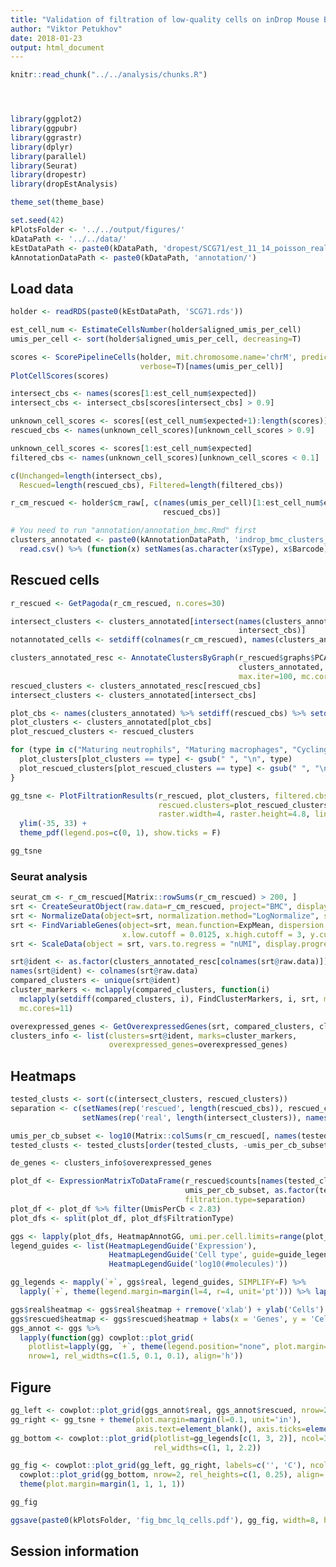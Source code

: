 ```yaml
---
title: "Validation of filtration of low-quality cells on inDrop Mouse BMCs"
author: "Viktor Petukhov"
date: 2018-01-23
output: html_document
---
```


```r
knitr::read_chunk("../../analysis/chunks.R")
```

```r
```

```r
```

```r
```

```r
library(ggplot2)
library(ggpubr)
library(ggrastr)
library(dplyr)
library(parallel)
library(Seurat)
library(dropestr)
library(dropEstAnalysis)

theme_set(theme_base)

set.seed(42)
kPlotsFolder <- '../../output/figures/'
kDataPath <- '../../data/'
kEstDataPath <- paste0(kDataPath, 'dropest/SCG71/est_11_14_poisson_real/')
kAnnotationDataPath <- paste0(kDataPath, 'annotation/')
```

## Load data
```r
holder <- readRDS(paste0(kEstDataPath, 'SCG71.rds'))
```

```r
est_cell_num <- EstimateCellsNumber(holder$aligned_umis_per_cell)
umis_per_cell <- sort(holder$aligned_umis_per_cell, decreasing=T)
```

```r
scores <- ScorePipelineCells(holder, mit.chromosome.name='chrM', predict.all=T, 
                             verbose=T)[names(umis_per_cell)]
PlotCellScores(scores)
```

```r
intersect_cbs <- names(scores[1:est_cell_num$expected])
intersect_cbs <- intersect_cbs[scores[intersect_cbs] > 0.9]

unknown_cell_scores <- scores[(est_cell_num$expected+1):length(scores)]
rescued_cbs <- names(unknown_cell_scores)[unknown_cell_scores > 0.9]

unknown_cell_scores <- scores[1:est_cell_num$expected]
filtered_cbs <- names(unknown_cell_scores)[unknown_cell_scores < 0.1]

c(Unchanged=length(intersect_cbs), 
  Rescued=length(rescued_cbs), Filtered=length(filtered_cbs))
```

```r
r_cm_rescued <- holder$cm_raw[, c(names(umis_per_cell)[1:est_cell_num$expected], 
                                  rescued_cbs)]
```

```r
# You need to run "annotation/annotation_bmc.Rmd" first
clusters_annotated <- paste0(kAnnotationDataPath, 'indrop_bmc_clusters_annotated.csv') %>%
  read.csv() %>% (function(x) setNames(as.character(x$Type), x$Barcode))
```

## Rescued cells
```r
r_rescued <- GetPagoda(r_cm_rescued, n.cores=30)
```

```r
intersect_clusters <- clusters_annotated[intersect(names(clusters_annotated), 
                                                   intersect_cbs)]
notannotated_cells <- setdiff(colnames(r_cm_rescued), names(clusters_annotated))

clusters_annotated_resc <- AnnotateClustersByGraph(r_rescued$graphs$PCA, 
                                                   clusters_annotated, notannotated_cells, 
                                                   max.iter=100, mc.cores=10)
rescued_clusters <- clusters_annotated_resc[rescued_cbs]
intersect_clusters <- clusters_annotated[intersect_cbs]
```

```r
plot_cbs <- names(clusters_annotated) %>% setdiff(rescued_cbs) %>% setdiff(filtered_cbs)
plot_clusters <- clusters_annotated[plot_cbs]
plot_rescued_clusters <- rescued_clusters

for (type in c("Maturing neutrophils", "Maturing macrophages", "Cycling cells")) {
  plot_clusters[plot_clusters == type] <- gsub(" ", "\n", type)
  plot_rescued_clusters[plot_rescued_clusters == type] <- gsub(" ", "\n", type)
}

gg_tsne <- PlotFiltrationResults(r_rescued, plot_clusters, filtered.cbs=filtered_cbs, 
                                 rescued.clusters=plot_rescued_clusters, 
                                 raster.width=4, raster.height=4.8, lineheight=0.9) +
  ylim(-35, 33) +
  theme_pdf(legend.pos=c(0, 1), show.ticks = F)

gg_tsne
```

### Seurat analysis
```r
seurat_cm <- r_cm_rescued[Matrix::rowSums(r_cm_rescued) > 200, ]
srt <- CreateSeuratObject(raw.data=r_cm_rescued, project="BMC", display.progress=F)
srt <- NormalizeData(object=srt, normalization.method="LogNormalize", scale.factor=10000)
srt <- FindVariableGenes(object=srt, mean.function=ExpMean, dispersion.function=LogVMR,
                         x.low.cutoff = 0.0125, x.high.cutoff = 3, y.cutoff = 1, do.plot=F)
srt <- ScaleData(object = srt, vars.to.regress = "nUMI", display.progress=F)
```

```r
srt@ident <- as.factor(clusters_annotated_resc[colnames(srt@raw.data)])
names(srt@ident) <- colnames(srt@raw.data)
compared_clusters <- unique(srt@ident)
cluster_markers <- mclapply(compared_clusters, function(i) 
  mclapply(setdiff(compared_clusters, i), FindClusterMarkers, i, srt, mc.cores=4), 
  mc.cores=11)
```

```r
overexpressed_genes <- GetOverexpressedGenes(srt, compared_clusters, cluster_markers)
clusters_info <- list(clusters=srt@ident, marks=cluster_markers, 
                      overexpressed_genes=overexpressed_genes)
```

## Heatmaps
```r
tested_clusts <- sort(c(intersect_clusters, rescued_clusters))
separation <- c(setNames(rep('rescued', length(rescued_cbs)), rescued_cbs),
                setNames(rep('real', length(intersect_clusters)), names(intersect_clusters)))

umis_per_cb_subset <- log10(Matrix::colSums(r_cm_rescued[, names(tested_clusts)]))
tested_clusts <- tested_clusts[order(tested_clusts, -umis_per_cb_subset)]

de_genes <- clusters_info$overexpressed_genes
```

```r
plot_df <- ExpressionMatrixToDataFrame(r_rescued$counts[names(tested_clusts), de_genes],
                                       umis_per_cb_subset, as.factor(tested_clusts),
                                       filtration.type=separation)
plot_df <- plot_df %>% filter(UmisPerCb < 2.83)
plot_dfs <- split(plot_df, plot_df$FiltrationType)
```

```r
ggs <- lapply(plot_dfs, HeatmapAnnotGG, umi.per.cell.limits=range(plot_df$UmisPerCb))
legend_guides <- list(HeatmapLegendGuide('Expression'),
                      HeatmapLegendGuide('Cell type', guide=guide_legend, ncol=3),
                      HeatmapLegendGuide('log10(#molecules)'))

gg_legends <- mapply(`+`, ggs$real, legend_guides, SIMPLIFY=F) %>%
  lapply(`+`, theme(legend.margin=margin(l=4, r=4, unit='pt'))) %>% lapply(get_legend)

ggs$real$heatmap <- ggs$real$heatmap + rremove('xlab') + ylab('Cells')
ggs$rescued$heatmap <- ggs$rescued$heatmap + labs(x = 'Genes', y = 'Cells')
ggs_annot <- ggs %>%
  lapply(function(gg) cowplot::plot_grid(
    plotlist=lapply(gg, `+`, theme(legend.position="none", plot.margin=margin())), 
    nrow=1, rel_widths=c(1.5, 0.1, 0.1), align='h'))
```

## Figure
```r
gg_left <- cowplot::plot_grid(ggs_annot$real, ggs_annot$rescued, nrow=2, labels=c('A', 'B'))
gg_right <- gg_tsne + theme(plot.margin=margin(l=0.1, unit='in'), 
                            axis.text=element_blank(), axis.ticks=element_blank())
gg_bottom <- cowplot::plot_grid(plotlist=gg_legends[c(1, 3, 2)], ncol=3, 
                                rel_widths=c(1, 1, 2.2))

gg_fig <- cowplot::plot_grid(gg_left, gg_right, labels=c('', 'C'), ncol=2) %>%
  cowplot::plot_grid(gg_bottom, nrow=2, rel_heights=c(1, 0.25), align='v') +
  theme(plot.margin=margin(1, 1, 1, 1))
```

```r
gg_fig
```

```r
ggsave(paste0(kPlotsFolder, 'fig_bmc_lq_cells.pdf'), gg_fig, width=8, height=6)
```

## Session information
```r
```
